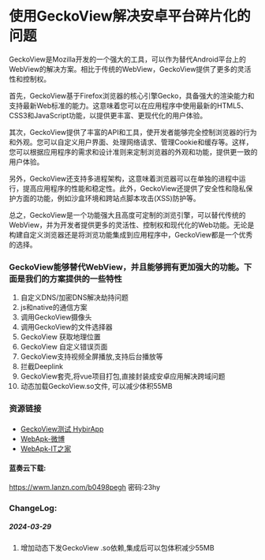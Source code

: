 # 使用GeckoView解决安卓平台碎片化的问题


GeckoView是Mozilla开发的一个强大的工具，可以作为替代Android平台上的WebView的解决方案。相比于传统的WebView，GeckoView提供了更多的灵活性和控制权。

首先，GeckoView基于Firefox浏览器的核心引擎Gecko，具备强大的渲染能力和支持最新Web标准的能力。这意味着您可以在应用程序中使用最新的HTML5、CSS3和JavaScript功能，以提供更丰富、更现代化的用户体验。

其次，GeckoView提供了丰富的API和工具，使开发者能够完全控制浏览器的行为和外观。您可以自定义用户界面、处理网络请求、管理Cookie和缓存等。这样，您可以根据应用程序的需求和设计准则来定制浏览器的外观和功能，提供更一致的用户体验。

另外，GeckoView还支持多进程架构，这意味着浏览器可以在单独的进程中运行，提高应用程序的性能和稳定性。此外，GeckoView还提供了安全性和隐私保护方面的功能，例如沙盒环境和跨站点脚本攻击(XSS)防护等。

总之，GeckoView是一个功能强大且高度可定制的浏览引擎，可以替代传统的WebView，并为开发者提供更多的灵活性、控制权和现代化的Web功能。无论是构建自定义浏览器还是将浏览功能集成到应用程序中，GeckoView都是一个优秀的选择。


### GeckoView能够替代WebView，并且能够拥有更加强大的功能。下面是我们的方案提供的一些特性

1. 自定义DNS/加密DNS解决劫持问题
2. js和native的通信方案
3. 调用GeckoView摄像头
4. 调用GeckoView的文件选择器
5. GeckoView 获取地理位置
6. GeckoView 自定义错误页面
7. GeckoView支持视频全屏播放,支持后台播放等
8. 拦截Deeplink
9. GeckoView套壳,将vue项目打包,直接封装成安卓应用解决跨域问题
10. 动态加载GeckoView.so文件, 可以减少体积55MB



### 资源链接
####
-    [GeckoView测试 HybirApp](https://github.com/webdev-support/webdev-support.github.io/releases/download/v1.0.4/geckoview-test.apk)
-    [WebApk-微博](https://github.com/webdev-support/webdev-support.github.io/releases/download/v1.0.4/weibo.apk)
-    [WebApk-IT之家](https://github.com/webdev-support/webdev-support.github.io/releases/download/v1.0.4/ithome.apk)

#### 蓝奏云下载:
https://wwm.lanzn.com/b0498pegh 密码:23hy



### ChangeLog:
##### 2024-03-29

1. 增加动态下发GeckoView .so依赖,集成后可以包体积减少55MB

